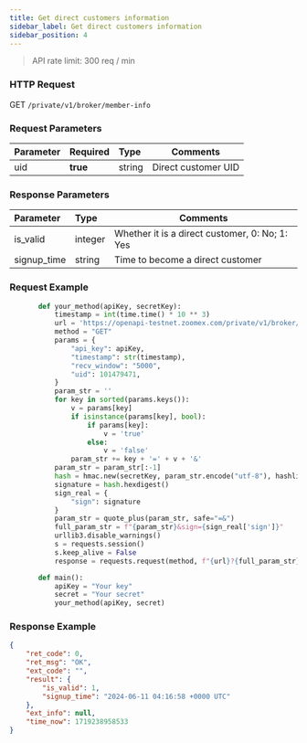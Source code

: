 ```yaml
---
title: Get direct customers information
sidebar_label: Get direct customers information
sidebar_position: 4
---
```


> API rate limit: 300 req / min

### HTTP Request
GET `/private/v1/broker/member-info`

### Request Parameters
| Parameter | Required | Type | Comments|
|:----- |:-------|:-----|------ |
|uid |**true** |string |Direct customer UID |

### Response Parameters
| Parameter | Type | Comments|
|:----- |:-----|----- |
|is_valid |integer| Whether it is a direct customer, 0: No; 1: Yes|
|signup_time |string| Time to become a direct customer|

### Request Example

```python
       def your_method(apiKey, secretKey):
           timestamp = int(time.time() * 10 ** 3)
           url = 'https://openapi-testnet.zoomex.com/private/v1/broker/member-info'
           method = "GET"
           params = {
               "api_key": apiKey,
               "timestamp": str(timestamp),
               "recv_window": "5000",
               "uid": 101479471,
           }
           param_str = ''
           for key in sorted(params.keys()):
               v = params[key]
               if isinstance(params[key], bool):
                   if params[key]:
                       v = 'true'
                   else:
                       v = 'false'
               param_str += key + '=' + v + '&'
           param_str = param_str[:-1]
           hash = hmac.new(secretKey, param_str.encode("utf-8"), hashlib.sha256)
           signature = hash.hexdigest()
           sign_real = {
               "sign": signature
           }
           param_str = quote_plus(param_str, safe="=&")
           full_param_str = f"{param_str}&sign={sign_real['sign']}"
           urllib3.disable_warnings()
           s = requests.session()
           s.keep_alive = False
           response = requests.request(method, f"{url}?{full_param_str}", verify=False)

       def main():
           apiKey = "Your key"
           secret = "Your secret"
           your_method(apiKey, secret)

```

### Response Example

```json
{
    "ret_code": 0,
    "ret_msg": "OK",
    "ext_code": "",
    "result": {
        "is_valid": 1,
        "signup_time": "2024-06-11 04:16:58 +0000 UTC"
    },
    "ext_info": null,
    "time_now": 1719238958533
}
```
